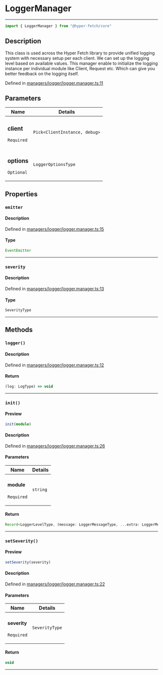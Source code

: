 

# LoggerManager

<div class="api-docs__separator" data-reactroot="">

---

</div><div class="api-docs__import" data-reactroot="">

```ts
import { LoggerManager } from "@hyper-fetch/core"
```

</div><div class="api-docs__section">

## Description

</div><div class="api-docs__description"><span class="api-docs__do-not-parse">

This class is used across the Hyper Fetch library to provide unified logging system with necessary setup per each client.
We can set up the logging level based on available values. This manager enable to initialize the logging instance per individual module
like Client, Request etc. Which can give you better feedback on the logging itself.

</span></div><p class="api-docs__definition">

Defined in [managers/logger/logger.manager.ts:11](https://github.com/BetterTyped/hyper-fetch/blob/c3e2c45/packages/core/src/managers/logger/logger.manager.ts#L11)

</p><div class="api-docs__section">

## Parameters

</div><div class="api-docs__parameters"><table><thead><tr><th>Name</th><th>Details</th></tr></thead><tbody><tr param-data="client"><td class="api-docs__param-name required">

### client 

`Required`

</td><td class="api-docs__param-type">

`Pick<ClientInstance, debug>`

</td></tr><tr param-data="options"><td class="api-docs__param-name optional">

### options 

`Optional`

</td><td class="api-docs__param-type">

`LoggerOptionsType`

</td></tr></tbody></table></div><div class="api-docs__section">

## Properties

</div><div class="api-docs__properties"><div class="api-docs__property" property-data="emitter"><h3 class="api-docs__name">

### `emitter`

</h3><div class="api-docs__section">

#### Description

</div><div class="api-docs__description"><span class="api-docs__do-not-parse">



</span></div><p class="api-docs__definition">

Defined in [managers/logger/logger.manager.ts:15](https://github.com/BetterTyped/hyper-fetch/blob/c3e2c45/packages/core/src/managers/logger/logger.manager.ts#L15)

</p><div class="api-docs__section">

#### Type

</div><div class="api-docs__property-type">

```ts
EventEmitter
```

</div><hr/></div><div class="api-docs__property" property-data="severity"><h3 class="api-docs__name">

### `severity`

</h3><div class="api-docs__section">

#### Description

</div><div class="api-docs__description"><span class="api-docs__do-not-parse">



</span></div><p class="api-docs__definition">

Defined in [managers/logger/logger.manager.ts:13](https://github.com/BetterTyped/hyper-fetch/blob/c3e2c45/packages/core/src/managers/logger/logger.manager.ts#L13)

</p><div class="api-docs__section">

#### Type

</div><div class="api-docs__property-type">

```ts
SeverityType
```

</div><hr/></div></div><div class="api-docs__section">

## Methods

</div><div class="api-docs__methods"><div class="api-docs__method" method-data="logger"><h3 class="api-docs__name">

### `logger()`

</h3><div class="api-docs__section">

#### Description

</div><div class="api-docs__description"><span class="api-docs__do-not-parse">



</span></div><p class="api-docs__definition">

Defined in [managers/logger/logger.manager.ts:12](https://github.com/BetterTyped/hyper-fetch/blob/c3e2c45/packages/core/src/managers/logger/logger.manager.ts#L12)

</p><div class="api-docs__section">

#### Return

</div><div class="api-docs__returns">

```ts
(log: LogType) => void
```

</div><hr/></div><div class="api-docs__method" method-data="init"><h3 class="api-docs__name">

### `init()`

</h3><div class="api-docs__section">

#### Preview

</div><div class="api-docs__preview fn">

```ts
init(module)
```

</div><div class="api-docs__section">

#### Description

</div><div class="api-docs__description"><span class="api-docs__do-not-parse">



</span></div><p class="api-docs__definition">

Defined in [managers/logger/logger.manager.ts:26](https://github.com/BetterTyped/hyper-fetch/blob/c3e2c45/packages/core/src/managers/logger/logger.manager.ts#L26)

</p><div class="api-docs__section">

#### Parameters

</div><div class="api-docs__parameters"><table><thead><tr><th>Name</th><th>Details</th></tr></thead><tbody><tr param-data="module"><td class="api-docs__param-name required">

#### module 

`Required`

</td><td class="api-docs__param-type">

`string`

</td></tr></tbody></table></div><div class="api-docs__section">

#### Return

</div><div class="api-docs__returns">

```ts
Record<LoggerLevelType, (message: LoggerMessageType, ...extra: LoggerMessageType[]) => void>
```

</div><hr/></div><div class="api-docs__method" method-data="setSeverity"><h3 class="api-docs__name">

### `setSeverity()`

</h3><div class="api-docs__section">

#### Preview

</div><div class="api-docs__preview fn">

```ts
setSeverity(severity)
```

</div><div class="api-docs__section">

#### Description

</div><div class="api-docs__description"><span class="api-docs__do-not-parse">



</span></div><p class="api-docs__definition">

Defined in [managers/logger/logger.manager.ts:22](https://github.com/BetterTyped/hyper-fetch/blob/c3e2c45/packages/core/src/managers/logger/logger.manager.ts#L22)

</p><div class="api-docs__section">

#### Parameters

</div><div class="api-docs__parameters"><table><thead><tr><th>Name</th><th>Details</th></tr></thead><tbody><tr param-data="severity"><td class="api-docs__param-name required">

#### severity 

`Required`

</td><td class="api-docs__param-type">

`SeverityType`

</td></tr></tbody></table></div><div class="api-docs__section">

#### Return

</div><div class="api-docs__returns">

```ts
void
```

</div><hr/></div></div>